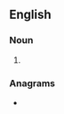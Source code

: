 ==English==

===Noun===
{{head|en|noun form}}

# {{plural of|beater|lang=en}}

===Anagrams===
* {{anagrams|en|a=abeerst|Bartees|bearest|berates|rebates}}